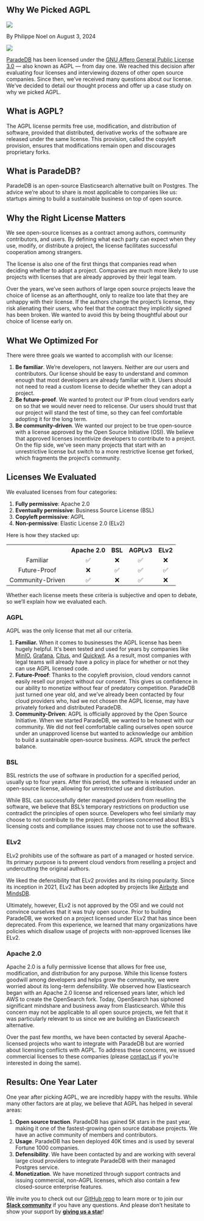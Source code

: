 
## Why We Picked AGPL

<div className="relative bottom-10 flex h-6 space-x-3">
  <Image src={Headshot} className="h-7 w-7 rounded-full" />
  <p className="relative top-3">By Philippe Noel on August 3, 2024</p>
</div>

<Image src={SplashImage} className="rounded-xl" />

[ParadeDB](https://github.com/paradedb/paradedb) has been licensed under the [GNU Affero General Public License 3.0](https://www.gnu.org/licenses/agpl-3.0.en.html) — also known as AGPL — from day one. We reached this decision after evaluating four licenses and interviewing dozens of other open source companies. Since then, we’ve received many questions about our license. We’ve decided to detail our thought process and offer up a case study on why we picked AGPL.

## What is AGPL?

The AGPL license permits free use, modification, and distribution of software, provided that distributed, derivative works of the software are released under the same license. This provision, called the copyleft provision, ensures that modifications remain open and discourages proprietary forks.

## What is ParadeDB?

ParadeDB is an open-source Elasticsearch alternative built on Postgres. The advice we’re about to share is most applicable to companies like us: startups aiming to build a sustainable business on top of open source.

## Why the Right License Matters

We see open-source licenses as a contract among authors, community contributors, and users. By defining what each party can expect when they use, modify, or distribute a project, the license facilitates successful cooperation among strangers.

The license is also one of the first things that companies read when deciding whether to adopt a project. Companies are much more likely to use projects with licenses that are already approved by their legal team.

Over the years, we’ve seen authors of large open source projects leave the choice of license as an afterthought, only to realize too late that they are unhappy with their license. If the authors change the project’s license, they risk alienating their users, who feel that the contract they implicitly signed has been broken. We wanted to avoid this by being thoughtful about our choice of license early on.

## What We Optimized For

There were three goals we wanted to accomplish with our license:

1. **Be familiar**. We’re developers, not lawyers. Neither are our users and contributors. Our license should be easy to understand and common enough that most developers are already familiar with it. Users should not need to read a custom license to decide whether they can adopt a project.
2. **Be future-proof**. We wanted to protect our IP from cloud vendors early on so that we would never need to relicense. Our users should trust that our project will stand the test of time, so they can feel comfortable adopting it for the long term.
3. **Be community-driven**. We wanted our project to be true open-source with a license approved by the Open Source Initiative (OSI). We believe that approved licenses incentivize developers to contribute to a project. On the flip side, we've seen many projects that start with an unrestrictive license but switch to a more restrictive license get forked, which fragments the project’s community.

## Licenses We Evaluated

We evaluated licenses from four categories:

1. **Fully permissive**: Apache 2.0
2. **Eventually permissive**: Business Source License (BSL)
3. **Copyleft permissive**: AGPL
4. **Non-permissive**: Elastic License 2.0 (ELv2)

Here is how they stacked up:

<table
  id="table"
  style={{
    width: "100%",
    borderRadius: "10px",
  }}
>
  <tbody>
    <tr
      style={{
        display: "flex",
        borderBottom: "solid 1px #ddd",
      }}
    >
      <th align="center" style={{ width: "28%", textAlign: "left" }}></th>
      <th
        align="center"
        style={{ width: "18%", textAlign: "left", paddingLeft: 32 }}
      >
        Apache 2.0
      </th>
      <th
        align="center"
        style={{ width: "18%", textAlign: "left", paddingLeft: 32 }}
      >
        BSL
      </th>
      <th
        align="center"
        style={{ width: "18%", textAlign: "left", paddingLeft: 32 }}
      >
        AGPLv3
      </th>
      <th
        align="center"
        style={{ width: "18%", textAlign: "left", paddingLeft: 32 }}
      >
        ELv2
      </th>
    </tr>
    <tr style={{ display: "flex" }}>
      <td
        align="center"
        style={{
          width: "28%",
          textAlign: "left",
          fontWeight: "bold",
        }}
      >
        Familiar
      </td>
      <td
        align="center"
        style={{
          width: "18%",
          textAlign: "left",
          paddingLeft: 32,
        }}
      >
        ✅
      </td>
      <td
        align="center"
        style={{
          width: "18%",
          textAlign: "left",
          paddingLeft: 32,
        }}
      >
        ❌
      </td>
      <td
        align="center"
        style={{
          width: "18%",
          textAlign: "left",
          paddingLeft: 32,
        }}
      >
        ✅
      </td>
      <td
        align="center"
        style={{
          width: "18%",
          textAlign: "left",
          paddingLeft: 32,
        }}
      >
        ❌
      </td>
    </tr>
    <tr style={{ display: "flex" }}>
      <td
        align="center"
        style={{
          width: "28%",
          textAlign: "left",
          fontWeight: "bold",
        }}
      >
        Future-Proof
      </td>
      <td
        align="center"
        style={{
          width: "18%",
          textAlign: "left",
          paddingLeft: 32,
        }}
      >
        ❌
      </td>
      <td
        align="center"
        style={{
          width: "18%",
          textAlign: "left",
          paddingLeft: 32,
        }}
      >
        ✅
      </td>
      <td
        align="center"
        style={{
          width: "18%",
          textAlign: "left",
          paddingLeft: 32,
        }}
      >
        ✅
      </td>
      <td
        align="center"
        style={{
          width: "18%",
          textAlign: "left",
          paddingLeft: 32,
        }}
      >
        ✅
      </td>
    </tr>
    <tr style={{ display: "flex" }}>
      <td
        align="center"
        style={{
          width: "28%",
          textAlign: "left",
          fontWeight: "bold",
        }}
      >
        Community-Driven
      </td>
      <td
        align="center"
        style={{
          width: "18%",
          textAlign: "left",
          paddingLeft: 32,
        }}
      >
        ✅
      </td>
      <td
        align="center"
        style={{
          width: "18%",
          textAlign: "left",
          paddingLeft: 32,
        }}
      >
        ❌
      </td>
      <td
        align="center"
        style={{
          width: "18%",
          textAlign: "left",
          paddingLeft: 32,
        }}
      >
        ✅
      </td>
      <td
        align="center"
        style={{
          width: "18%",
          textAlign: "left",
          paddingLeft: 32,
        }}
      >
        ❌
      </td>
    </tr>
  </tbody>
</table>

Whether each license meets these criteria is subjective and open to debate, so we’ll explain how we evaluated each.

### AGPL

AGPL was the only license that met all our criteria.

1. **Familiar.** When it comes to businesses the AGPL license has been hugely helpful. It's been tested and used for years by companies like [MinIO](https://github.com/minio/minio), [Grafana](https://github.com/grafana/grafana), [Citus](https://github.com/citusdata/citus), and [Quickwit](https://github.com/quickwit-oss/quickwit). As a result, most companies with legal teams will already have a policy in place for whether or not they can use AGPL licensed code.
2. **Future-Proof**: Thanks to the copyleft provision, cloud vendors cannot easily resell our project without our consent. This gives us confidence in our ability to monetize without fear of predatory competition. ParadeDB just turned one year old, and we’ve already been contacted by four cloud providers who, had we not chosen the AGPL license, may have privately forked and distributed ParadeDB.
3. **Community-Driven**: AGPL is officially approved by the Open Source Initiative. When we started ParadeDB, we wanted to be honest with our community. We did not feel comfortable calling ourselves open source under an unapproved license but wanted to acknowledge our ambition to build a sustainable open-source business. AGPL struck the perfect balance.

### BSL

BSL restricts the use of software in production for a specified period, usually up to four years. After this period, the software is released under an open-source license, allowing for unrestricted use and distribution.

While BSL can successfully deter managed providers from reselling the software, we believe that BSL’s temporary restrictions on production use contradict the principles of open source. Developers who feel similarly may choose to not contribute to the project. Enterprises concerned about BSL’s licensing costs and compliance issues may choose not to use the software.

### ELv2

ELv2 prohibits use of the software as part of a managed or hosted service. Its primary purpose is to prevent cloud vendors from reselling a project and undercutting the original authors.

We liked the defensibility that ELv2 provides and its rising popularity. Since its inception in 2021, ELv2 has been adopted by projects like [Airbyte](https://github.com/airbytehq/airbyte) and [MindsDB](https://github.com/mindsdb/mindsdb).

Ultimately, however, ELv2 is not approved by the OSI and we could not convince ourselves that it was truly open source. Prior to building ParadeDB, we worked on a project licensed under ELv2 that has since been deprecated. From this experience, we learned that many organizations have policies which disallow usage of projects with non-approved licenses like ELv2.

### Apache 2.0

Apache 2.0 is a fully permissive license that allows for free use, modification, and distribution for any purpose. While this license fosters goodwill among developers and helps grow the community, we were worried about its long-term defensibility. We observed how Elasticsearch began with an Apache 2.0 license and relicensed years later, which led AWS to create the OpenSearch fork. Today, OpenSearch has siphoned significant mindshare and business away from Elasticsearch. While this concern may not be applicable to all open source projects, we felt that it was particularly relevant to us since we are building an Elasticsearch alternative.

Over the past few months, we have been contacted by several Apache-licensed projects who want to integrate with ParadeDB but are worried about licensing conflicts with AGPL. To address these concerns, we issued commercial licenses to these companies (please [contact us](mailto:support@paradedb.com) if you’re interested in doing the same).

## Results: One Year Later

One year after picking AGPL, we are incredibly happy with the results. While many other factors are at play, we believe that AGPL has helped in several areas:

1. **Open source traction**. ParadeDB has gained 5K stars in the past year, making it one of the fastest-growing open source database projects. We have an active community of members and contributors.
2. **Usage**. ParadeDB has been deployed 40K times and is used by several Fortune 1000 companies.
3. **Defensibility**. We have been contacted by and are working with several large cloud providers to integrate ParadeDB with their managed Postgres service.
4. **Monetization**. We have monetized through support contracts and issuing commercial, non-AGPL licenses, which also contain a few closed-source enterprise features.

We invite you to check out our [GitHub repo](https://github.com/paradedb/paradedb) to learn more or to join our [**Slack community**](https://join.slack.com/t/paradedbcommunity/shared_invite/zt-2lkzdsetw-OiIgbyFeiibd1DG~6wFgTQ) if you have any questions. And please don’t hesitate to show your support by [**giving us a star**](https://github.com/paradedb/paradedb)!
